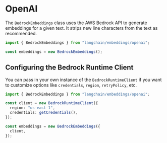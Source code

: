 # OpenAI

The `BedrockEmbeddings` class uses the AWS Bedrock API to generate embeddings for a given text. It strips new line characters from the text as recommended.

```typescript
import { BedrockEmbeddings } from "langchain/embeddings/openai";

const embeddings = new BedrockEmbeddings();
```

## Configuring the Bedrock Runtime Client

You can pass in your own instance of the `BedrockRuntimeClient` if you want to customize options like
`credentials`, `region`, `retryPolicy`, etc.

```typescript
import { BedrockEmbeddings } from "langchain/embeddings/openai";

const client = new BedrockRuntimeClient({
  region: "us-east-1",
  credentials: getCredentials(),
});

const embeddings = new BedrockEmbeddings({
  client,
});
```
